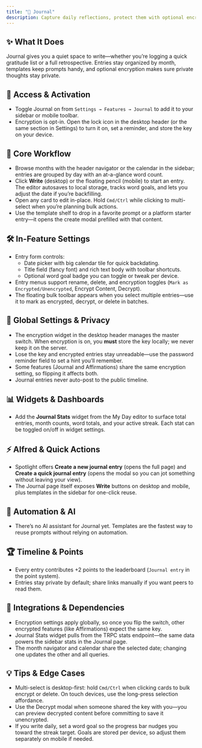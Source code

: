 ```yaml
---
title: "📓 Journal"
description: Capture daily reflections, protect them with optional encryption, and pull insights from monthly stats
---
```


## ✨ What It Does

Journal gives you a quiet space to write—whether you’re logging a quick gratitude list or a full retrospective. Entries stay organized by month, templates keep prompts handy, and optional encryption makes sure private thoughts stay private.

## 🚪 Access & Activation

- Toggle Journal on from `Settings → Features → Journal` to add it to your sidebar or mobile toolbar.
- Encryption is opt-in. Open the lock icon in the desktop header (or the same section in Settings) to turn it on, set a reminder, and store the key on your device.

## 🧭 Core Workflow

- Browse months with the header navigator or the calendar in the sidebar; entries are grouped by day with an at-a-glance word count.
- Click **Write** (desktop) or the floating pencil (mobile) to start an entry. The editor autosaves to local storage, tracks word goals, and lets you adjust the date if you’re backfilling.
- Open any card to edit in-place. Hold `Cmd/Ctrl` while clicking to multi-select when you’re planning bulk actions.
- Use the template shelf to drop in a favorite prompt or a platform starter entry—it opens the create modal prefilled with that content.

## 🛠️ In-Feature Settings

- Entry form controls:
  - Date picker with big calendar tile for quick backdating.
  - Title field (fancy font) and rich text body with toolbar shortcuts.
  - Optional word goal badge you can toggle or tweak per device.
- Entry menus support rename, delete, and encryption toggles (`Mark as Encrypted/Unencrypted`, Encrypt Content, Decrypt).
- The floating bulk toolbar appears when you select multiple entries—use it to mark as encrypted, decrypt, or delete in batches.

## 🔐 Global Settings & Privacy

- The encryption widget in the desktop header manages the master switch. When encryption is on, you **must** store the key locally; we never keep it on the server.
- Lose the key and encrypted entries stay unreadable—use the password reminder field to set a hint you’ll remember.
- Some features (Journal and Affirmations) share the same encryption setting, so flipping it affects both.
- Journal entries never auto-post to the public timeline.

## 📊 Widgets & Dashboards

- Add the **Journal Stats** widget from the My Day editor to surface total entries, month counts, word totals, and your active streak. Each stat can be toggled on/off in widget settings.

## ⚡ Alfred & Quick Actions

- Spotlight offers **Create a new journal entry** (opens the full page) and **Create a quick journal entry** (opens the modal so you can jot something without leaving your view).
- The Journal page itself exposes **Write** buttons on desktop and mobile, plus templates in the sidebar for one-click reuse.

## 🤖 Automation & AI

- There’s no AI assistant for Journal yet. Templates are the fastest way to reuse prompts without relying on automation.

## 🏆 Timeline & Points

- Every entry contributes +2 points to the leaderboard (`Journal entry` in the point system).
- Entries stay private by default; share links manually if you want peers to read them.

## 🔗 Integrations & Dependencies

- Encryption settings apply globally, so once you flip the switch, other encrypted features (like Affirmations) expect the same key.
- Journal Stats widget pulls from the TRPC stats endpoint—the same data powers the sidebar stats in the Journal page.
- The month navigator and calendar share the selected date; changing one updates the other and all queries.

## 💡 Tips & Edge Cases

- Multi-select is desktop-first: hold `Cmd/Ctrl` when clicking cards to bulk encrypt or delete. On touch devices, use the long-press selection affordance.
- Use the Decrypt modal when someone shared the key with you—you can preview decrypted content before committing to save it unencrypted.
- If you write daily, set a word goal so the progress bar nudges you toward the streak target. Goals are stored per device, so adjust them separately on mobile if needed.
